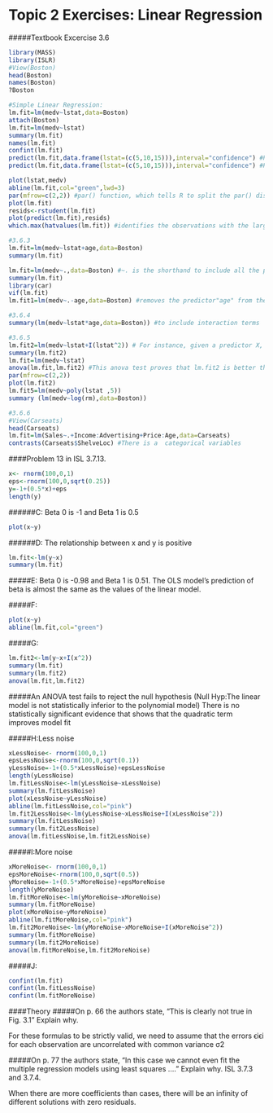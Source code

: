 # Topic 2 Exercises: Linear Regression

#####Textbook Excercise 3.6
```r
library(MASS)
library(ISLR)
#View(Boston)
head(Boston)
names(Boston)
?Boston

#Simple Linear Regression:
lm.fit=lm(medv~lstat,data=Boston)
attach(Boston)
lm.fit=lm(medv~lstat)
summary(lm.fit)
names(lm.fit)
confint(lm.fit)
predict(lm.fit,data.frame(lstat=(c(5,10,15))),interval="confidence") #Produces confidence intervals
predict(lm.fit,data.frame(lstat=(c(5,10,15))),interval="confidence") #Produces a preduction interval. THey are similiar but the prediction interval is substantially wider 

plot(lstat,medv)
abline(lm.fit,col="green",lwd=3)
par(mfrow=c(2,2)) #par() function, which tells R to split the par() display screen into separate panels so that multiple plots can be viewed simultaneously.
plot(lm.fit)
resids<-rstudent(lm.fit)
plot(predict(lm.fit),resids)
which.max(hatvalues(lm.fit)) #identifies the observations with the largest leverage statistic

#3.6.3
lm.fit=lm(medv~lstat+age,data=Boston)
summary(lm.fit)

lm.fit=lm(medv~.,data=Boston) #~. is the shorthand to include all the predictors 
summary(lm.fit)
library(car)
vif(lm.fit)
lm.fit1=lm(medv~.-age,data=Boston) #removes the predictor"age" from the regression

#3.6.4
summary(lm(medv~lstat*age,data=Boston)) #to include interaction terms 

#3.6.5
lm.fit2=lm(medv~lstat+I(lstat^2)) # For instance, given a predictor X, we can create a predictor X2 using I(X^2). The function I() is needed since the ^ has a special meaning I() in a formula; wrapping as we do allows the standard usage in R, which is to raise X to the power 2
summary(lm.fit2)
lm.fit=lm(medv~lstat)
anova(lm.fit,lm.fit2) #This anova test proves that lm.fit2 is better than lm.fit 
par(mfrow=c(2,2))
plot(lm.fit2)
lm.fit5=lm(medv~poly(lstat ,5))
summary (lm(medv~log(rm),data=Boston))

#3.6.6
#View(Carseats)
head(Carseats)
lm.fit=lm(Sales~.+Income:Advertising+Price:Age,data=Carseats)
contrasts(Carseats$ShelveLoc) #There is a  categorical variables

```


####Problem 13 in ISL 3.7.13.
```r
x<- rnorm(100,0,1)
eps<-rnorm(100,0,sqrt(0.25))
y=-1+(0.5*x)+eps
length(y)
```
######C: Beta 0 is -1 and Beta 1 is 0.5
```r
plot(x~y)
```


######D: The relationship between x and y is positive
```r
lm.fit<-lm(y~x)
summary(lm.fit)
```
#####E: Beta 0 is -0.98 and Beta 1 is 0.51. The OLS model's prediction of beta is almost the same as the values of the linear model.  
 

#####F:
```r
plot(x~y)
abline(lm.fit,col="green")
```
#####G:
```r
lm.fit2<-lm(y~x+I(x^2))
summary(lm.fit)
summary(lm.fit2)
anova(lm.fit,lm.fit2)
```

#####An ANOVA test fails to reject the null hypothesis (Null Hyp:The linear model is not statistically inferior to the polynomial model) There is no statistically significant evidence that shows that the quadratic term improves model fit 

#####H:Less noise
```r
xLessNoise<- rnorm(100,0,1)
epsLessNoise<-rnorm(100,0,sqrt(0.1))
yLessNoise=-1+(0.5*xLessNoise)+epsLessNoise
length(yLessNoise)
lm.fitLessNoise<-lm(yLessNoise~xLessNoise)
summary(lm.fitLessNoise)
plot(xLessNoise~yLessNoise)
abline(lm.fitLessNoise,col="pink")
lm.fit2LessNoise<-lm(yLessNoise~xLessNoise+I(xLessNoise^2))
summary(lm.fitLessNoise)
summary(lm.fit2LessNoise)
anova(lm.fitLessNoise,lm.fit2LessNoise)

```

#####I:More noise
```r
xMoreNoise<- rnorm(100,0,1)
epsMoreNoise<-rnorm(100,0,sqrt(0.5))
yMoreNoise=-1+(0.5*xMoreNoise)+epsMoreNoise
length(yMoreNoise)
lm.fitMoreNoise<-lm(yMoreNoise~xMoreNoise)
summary(lm.fitMoreNoise)
plot(xMoreNoise~yMoreNoise)
abline(lm.fitMoreNoise,col="pink")
lm.fit2MoreNoise<-lm(yMoreNoise~xMoreNoise+I(xMoreNoise^2))
summary(lm.fitMoreNoise)
summary(lm.fit2MoreNoise)
anova(lm.fitMoreNoise,lm.fit2MoreNoise)
```
#####J:
```r
confint(lm.fit)
confint(lm.fitLessNoise)
confint(lm.fitMoreNoise)

```

####Theory
#####On p. 66 the authors state, “This is clearly not true in Fig. 3.1” Explain why.

For these formulas to be strictly valid, we need to assume that the errors ϵiϵi for each observation are uncorrelated with common variance  σ2


#####On p. 77 the authors state, “In this case we cannot even fit the multiple regression models using least squares ….” Explain why.
ISL 3.7.3 and 3.7.4.

When there are more coefficients than cases, there will be an infinity of different solutions with zero residuals. 